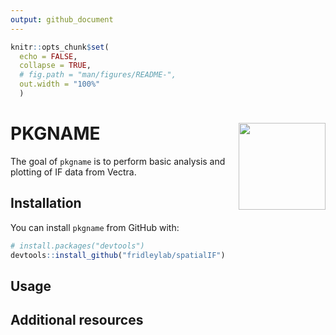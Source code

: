 ```yaml
---
output: github_document
---
```


```r
knitr::opts_chunk$set(
  echo = FALSE,
  collapse = TRUE,
  # fig.path = "man/figures/README-",
  out.width = "100%"
  )
```

# PKGNAME <img src="man/hex_sticker/hex.png" align="right" height="139" />

The goal of `pkgname` is to perform basic analysis and plotting of IF data from Vectra.

## Installation

You can install `pkgname` from GitHub with: 

```r
# install.packages("devtools")
devtools::install_github("fridleylab/spatialIF")
```

<!--- add CRAN once up and running --->

## Usage 

## Additional resources 